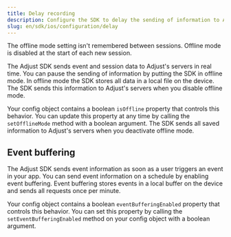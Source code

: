 ```yaml
---
title: Delay recording
description: Configure the SDK to delay the sending of information to Adjust's servers.
slug: en/sdk/ios/configuration/delay
---
```



<Callout type="important">

The offline mode setting isn't remembered between sessions. Offline mode is disabled at the start of each new session.

</Callout>

The Adjust SDK sends event and session data to Adjust's servers in real time. You can pause the sending of information by putting the SDK in offline mode. In offline mode the SDK stores all data in a local file on the device. The SDK sends this information to Adjust's servers when you disable offline mode.

Your config object contains a boolean `isOffline` property that controls this behavior. You can update this property at any time by calling the `setOfflineMode` method with a boolean argument. The SDK sends all saved information to Adjust's servers when you deactivate offline mode.

<SetOfflineMode />

## Event buffering

The Adjust SDK sends event information as soon as a user triggers an event in your app. You can send event information on a schedule by enabling event buffering. Event buffering stores events in a local buffer on the device and sends all requests once per minute.

Your config object contains a boolean `eventBufferingEnabled` property that controls this behavior. You can set this property by calling the `setEventBufferingEnabled` method on your config object with a boolean argument.

<SetEventBufferingEnabled />
